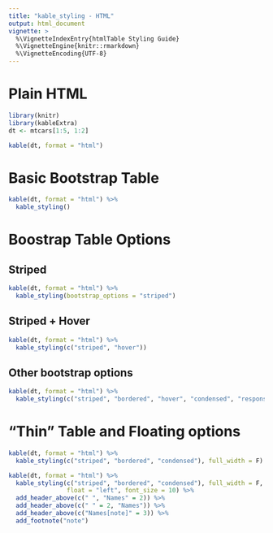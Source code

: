 ```yaml
---
title: "kable_styling - HTML"
output: html_document
vignette: >
  %\VignetteIndexEntry{htmlTable Styling Guide}
  %\VignetteEngine{knitr::rmarkdown} 
  %\VignetteEncoding{UTF-8}
---
```


# Plain HTML 
```r
library(knitr)
library(kableExtra)
dt <- mtcars[1:5, 1:2]

kable(dt, format = "html")
```

# Basic Bootstrap Table
```r
kable(dt, format = "html") %>%
  kable_styling()
```

# Boostrap Table Options
## Striped
```r
kable(dt, format = "html") %>%
  kable_styling(bootstrap_options = "striped")
```

## Striped + Hover
```r
kable(dt, format = "html") %>%
  kable_styling(c("striped", "hover"))
```

## Other bootstrap options
```r
kable(dt, format = "html") %>%
  kable_styling(c("striped", "bordered", "hover", "condensed", "responsive"))
```

# "Thin" Table and Floating options
```r
kable(dt, format = "html") %>%
  kable_styling(c("striped", "bordered", "condensed"), full_width = F)
```

```r
kable(dt, format = "html") %>%
  kable_styling(c("striped", "bordered", "condensed"), full_width = F, 
                float = "left", font_size = 10) %>%
  add_header_above(c(" ", "Names" = 2)) %>%
  add_header_above(c(" " = 2, "Names")) %>%
  add_header_above(c("Names[note]" = 3)) %>%
  add_footnote("note")
```



